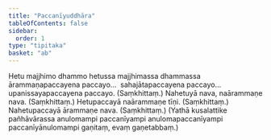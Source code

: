 ```yaml
---
title: "Paccanīyuddhāra"
tableOfContents: false
sidebar:
  order: 1
type: "tipitaka"
basket: "ab"
---
```



<DynamicBreadcrumb />

<Division number="419">

<Paragraph number="907">
Hetu majjhimo dhammo hetussa majjhimassa dhammassa ārammaṇapaccayena paccayo…  sahajātapaccayena paccayo…  upanissayapaccayena paccayo. (Saṃkhittaṃ.)
</Paragraph>

</Division>
<Division number="420">

<Paragraph number="908">
Nahetuyā nava, naārammaṇe nava. (Saṃkhittaṃ.)
</Paragraph>

<Paragraph number="909">
Hetupaccayā naārammaṇe tīṇi. (Saṃkhittaṃ.)
</Paragraph>

<Paragraph number="910">
Nahetupaccayā ārammaṇe nava. (Saṃkhittaṃ.)
</Paragraph>

<Paragraph number="911">
(Yathā kusalattike pañhāvārassa anulomampi paccanīyampi anulomapaccanīyampi paccanīyānulomampi gaṇitaṃ, evaṃ gaṇetabbaṃ.)
</Paragraph>
</Division>